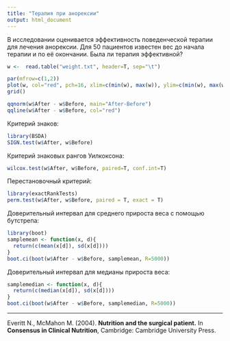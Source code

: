 ```yaml
---
title: "Терапия при анорексии"
output: html_document
---
```

В исследовании оценивается эффективность поведенческой терапии для лечения анорексии. Для 50 пациентов известен вес до начала терапии и по её окончании. Была ли терапия эффективной?

```r
w <-  read.table("weight.txt", header=T, sep="\t")
```

```r
par(mfrow=c(1,2))
plot(w, col="red", pch=16, xlim=c(min(w), max(w)), ylim=c(min(w), max(w)), xlab="Before", ylab="After")
grid()

qqnorm(w$After - w$Before, main="After-Before")
qqline(w$After - w$Before, col="red")
```

Критерий знаков:
```r
library(BSDA)
SIGN.test(w$After, w$Before)
```

Критерий знаковых рангов Уилкоксона:
```r
wilcox.test(w$After, w$Before, paired=T, conf.int=T)
```

Перестановочный критерий:
```r
library(exactRankTests)
perm.test(w$After, w$Before, paired = T, exact = T) 
```

Доверительный интервал для среднего прироста веса с помощью бутстрепа:
```r
library(boot)
samplemean <- function(x, d){
  return(c(mean(x[d]), sd(x[d])))
}
boot.ci(boot(w$After - w$Before, samplemean, R=5000))
```

Доверительный интервал для медианы прироста веса:
```r
samplemedian <- function(x, d){
  return(c(median(x[d]), sd(x[d])))
}
boot.ci(boot(w$After - w$Before, samplemedian, R=5000))
```

**************
Everitt N., McMahon M. (2004). **Nutrition and the surgical patient.** In **Consensus in Clinical Nutrition**, Cambridge: Cambridge University Press.
